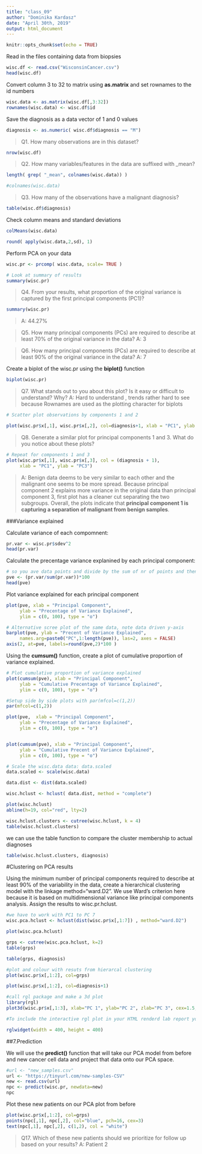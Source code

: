 ```yaml
---
title: "class_09"
author: "Dominika Kardasz"
date: "April 30th, 2019"
output: html_document
---
```


```r
knitr::opts_chunk$set(echo = TRUE)
```


Read in the files containing data from biopsies
```r
wisc.df <- read.csv("WisconsinCancer.csv")
head(wisc.df)  
```


Convert column 3 to 32 to matrix using **as.matrix** and set rownames to the id numbers 
```r
wisc.data <- as.matrix(wisc.df[,3:32])
rownames(wisc.data) <- wisc.df$id

```

Save the diagnosis as a data vector of 1 and 0 values 

```r
diagnosis <- as.numeric( wisc.df$diagnosis == "M")

```

>Q1. How many observations are in this dataset?

```r
nrow(wisc.df)
```

>Q2. How many variables/features in the data are suffixed with _mean?

```r
length( grep( "_mean", colnames(wisc.data)) )

#colnames(wisc.data)
```

>Q3. How many of the observations have a malignant diagnosis?

```r
table(wisc.df$diagnosis)
```


Check column means and standard deviations

```r

colMeans(wisc.data)

round( apply(wisc.data,2,sd), 1)

```


Perform PCA on your data 

```r
wisc.pr <- prcomp( wisc.data, scale= TRUE )

# Look at summary of results
summary(wisc.pr)
```



>Q4. From your results, what proportion of the original variance is captured by the first principal components (PC1)?

```r
summary(wisc.pr)
```
>A: 44.27%

>Q5. How many principal components (PCs) are required to describe at least 70% of the original variance in the data?
>A: 3

>Q6. How many principal components (PCs) are required to describe at least 90% of the original variance in the data?
>A: 7

Create a biplot of the wisc.pr using the **biplot()** function
```r
biplot(wisc.pr)
```

>Q7. What stands out to you about this plot? Is it easy or difficult to understand? Why?
>A: Hard to understand , trends rather hard to see because Rownames are used as the plotting character for biplots 


```r
# Scatter plot observations by components 1 and 2

plot(wisc.pr$x[,1], wisc.pr$x[,2], col=diagnosis+1, xlab = "PC1", ylab = "PC2")
```

>Q8. Generate a similar plot for principal components 1 and 3. What do you notice about these plots?

```r
# Repeat for components 1 and 3
plot(wisc.pr$x[,1], wisc.pr$x[,3], col = (diagnosis + 1), 
     xlab = "PC1", ylab = "PC3")
```
>A: Benign data deems to be very similar to each other and the malignant one seems to be more spread. Because principal component 2 explains more variance in the original data than principal component 3, first plot has a cleaner cut separating the two subgroups. Overall, the plots indicate that **principal component 1 is capturing a separation of malignant from benign samples**.

###Variance explained 

Calculate variance of each compomnent:

```r
pr.var <- wisc.pr$sdev^2
head(pr.var)
```

Calculate the precentage variance explanined by each principal component:

```r
# so you ave data points and divide by the sum of nr of points and then do times 100 for precentage 
pve <- (pr.var/sum(pr.var))*100
head(pve)
```

Plot variance explained for each principal component

```r
plot(pve, xlab = "Principal Component", 
     ylab = "Precentage of Variance Explained", 
     ylim = c(0, 100), type = "o")
```

```r
# Alternative scree plot of the same data, note data driven y-axis
barplot(pve, ylab = "Precent of Variance Explained",
     names.arg=paste0("PC",1:length(pve)), las=2, axes = FALSE)
axis(2, at=pve, labels=round(pve,2)*100 )
```

Using the **cumsum()** function, create a plot of cumulative proportion of variance explained.


```r
# Plot cumulative proportion of variance explained
plot(cumsum(pve), xlab = "Principal Component", 
     ylab = "Cumulative Precentage of Variance Explained", 
     ylim = c(0, 100), type = "o")
```



```r
#Setup side by side plots with par(mfcol=c(1,2))
par(mfcol=c(1,2))

plot(pve,  xlab = "Principal Component", 
     ylab = "Precentage of Variance Explained", 
     ylim = c(0, 100), type = "o")


plot(cumsum(pve), xlab = "Principal Component", 
     ylab = "Cumulative Precent of Variance Explained", 
     ylim = c(0, 100), type = "o")
```



```r
# Scale the wisc.data data: data.scaled
data.scaled <- scale(wisc.data)
```

```r
data.dist <- dist(data.scaled)
```

```r
wisc.hclust <- hclust( data.dist, method = "complete")
```

```r
plot(wisc.hclust)
abline(h=19, col="red", lty=2)
```

```r
wisc.hclust.clusters <- cutree(wisc.hclust, k = 4)
table(wisc.hclust.clusters)
```
we can use the table function to compare the cluster membership to actual diagnoses 

```r
table(wisc.hclust.clusters, diagnosis)
```

#Clustering on PCA results 

Using the minimum number of principal components required to describe at least 90% of the variability in the data, create a hierarchical clustering model with the linkage method="ward.D2". We use Ward’s criterion here because it is based on multidimensional variance like principal components analysis. Assign the results to wisc.pr.hclust. 

```r
#we have to work with PC1 to PC 7 
wisc.pca.hclust <- hclust(dist(wisc.pr$x[,1:7]) , method="ward.D2")

```


```r
plot(wisc.pca.hclust)
```


```r
grps <- cutree(wisc.pca.hclust, k=2)
table(grps)
```


```r
table(grps, diagnosis)
```


```r
#plot and colour with resuts from hierarcal clustering 
plot(wisc.pr$x[,1:2], col=grps)
```


```r
plot(wisc.pr$x[,1:2], col=diagnosis+1)

```


```r
#call rgl package and make a 3d plot 
library(rgl)
plot3d(wisc.pr$x[,1:3], xlab="PC 1", ylab="PC 2", zlab="PC 3", cex=1.5, size=1, type="s", col=diagnosis+1)

#To include the interactive rgl plot in your HTML renderd lab report you can add the R code

rglwidget(width = 400, height = 400)
```

##7.Prediction

We will use the **predict()** function that will take our PCA model from before and new cancer cell data and project that data onto our PCA space.

```r
#url <- "new_samples.csv"
url <- "https://tinyurl.com/new-samples-CSV"
new <- read.csv(url)
npc <- predict(wisc.pr, newdata=new)
npc
```

Plot these new patients on our PCA plot from before  

```r
plot(wisc.pr$x[,1:2], col=grps)
points(npc[,1], npc[,2], col="blue", pch=16, cex=3)
text(npc[,1], npc[,2], c(1,2), col = "white")
```
>Q17. Which of these new patients should we prioritize for follow up based on your results?
>A: Patient 2
